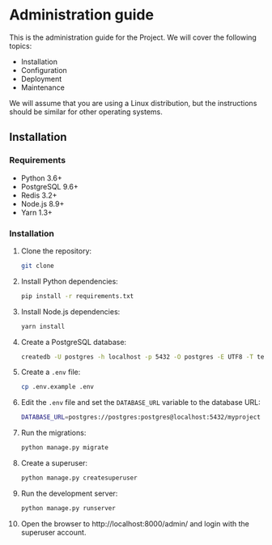 # Administration guide

This is the administration guide for the Project. We will cover the following
topics:

- Installation
- Configuration
- Deployment
- Maintenance

We will assume that you are using a Linux distribution, but the instructions
should be similar for other operating systems.

## Installation

### Requirements

- Python 3.6+
- PostgreSQL 9.6+
- Redis 3.2+
- Node.js 8.9+
- Yarn 1.3+

### Installation

1. Clone the repository:

   ```bash
   git clone
   ```

2. Install Python dependencies:

   ```bash
   pip install -r requirements.txt
   ```

3. Install Node.js dependencies:

   ```bash
   yarn install
   ```

4. Create a PostgreSQL database:

   ```bash
   createdb -U postgres -h localhost -p 5432 -O postgres -E UTF8 -T template0 -e "myproject"
   ```

5. Create a `.env` file:

   ```bash
   cp .env.example .env
   ```

6. Edit the `.env` file and set the `DATABASE_URL` variable to the database URL:

   ```bash
   DATABASE_URL=postgres://postgres:postgres@localhost:5432/myproject
   ```

7. Run the migrations:

   ```bash
   python manage.py migrate
   ```

8. Create a superuser:

   ```bash
   python manage.py createsuperuser
   ```

9. Run the development server:

   ```bash
   python manage.py runserver
   ```

10. Open the browser to http://localhost:8000/admin/ and login with the
    superuser account.
